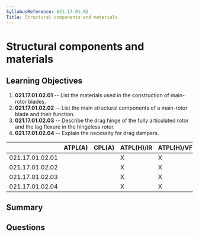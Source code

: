 ```yaml
---
SyllabusReference: 021.17.01.02
Title: Structural components and materials
---
```


# Structural components and materials

## Learning Objectives

1.  **021.17.01.02.01** -- List the materials used in the construction of
    main-rotor blades.
2.  **021.17.01.02.02** -- List the main structural components of a main-rotor
    blade and their function.
3.  **021.17.01.02.03** -- Describe the drag hinge of the fully articulated rotor
    and the lag flexure in the hingeless rotor.
4.  **021.17.01.02.04** -- Explain the necessity for drag dampers.

|                 | ATPL(A) | CPL(A) | ATPL(H)/IR | ATPL(H)/VFR | CPL(H) | IR | CBIR(A) |
| --------------- | ------- | ------ | ---------- | ----------- | ------ | -- | ------- |
| 021.17.01.02.01 |         |        | X          | X           | X      |    |         |
| 021.17.01.02.02 |         |        | X          | X           | X      |    |         |
| 021.17.01.02.03 |         |        | X          | X           | X      |    |         |
| 021.17.01.02.04 |         |        | X          | X           | X      |    |         |

## Summary

## Questions
